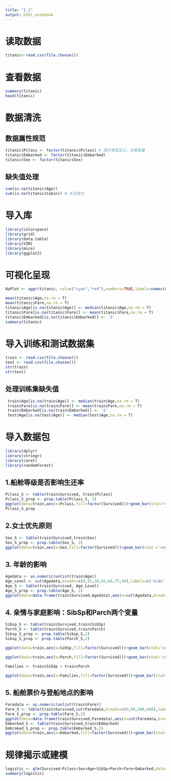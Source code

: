 ```yaml
---
title: "1_1"
output: html_notebook
---
```


# 读取数据
```r
titanic<-read.csv(file.choose())
```

# 查看数据
```r
summary(titanic)
head(titanic)
```
# 数据清洗
## 数据属性规范
```r
titanic$Pclass <- factor(titanic$Pclass) # 因子类型定义，分类变量
titanic$Embarked <- factor(titanic$Embarked)
titanic$Sex <- factor(titanic$Sex)
```
## 缺失值处理
```r
sum(is.na(titanic$Age))
sum(is.na(titanic$Cabin)) # 无法统计
```
# 导入库
```r
library(colorspace)
library(grid)
library(data.table)
library(VIM)
library(mice)
library(ggplot2)
```
# 可视化呈现
```r
NaPlot <- aggr(titanic, col=c("cyan","red"),numbers=TRUE,labels=names(data),cex.axis=.7,gap=3,ylab=c("Histogram of missing data","Pattern")) # 缺失信息可视化
```
```r
mean(titanic$Age,na.rm = T)
mean(titanic$Fare,na.rm = T)
titanic$Age[is.na(titanic$Age)] <- median(titanic$Age,na.rm = T)
titanic$Fare[is.na(titanic$Fare)] <- mean(titanic$Fare,na.rm = T)
titanic$Embarked[is.na(titanic$Embarked)] <- 'S'
summary(titanic)
```
# 导入训练和测试数据集
```r
train <- read.csv(file.choose())
test <- read.csv(file.choose())
str(train)
str(test)
```
## 处理训练集缺失值
```r
 train$Age[is.na(train$Age)] <- median(train$Age,na.rm = T)
 train$Fare[is.na(train$Fare)] <- mean(train$Fare,na.rm = T)
 train$Embarked[is.na(train$Embarked)] <- 'S' 
 test$Age[is.na(test$Age)] <- median(test$Age,na.rm = T)
```

# 导入数据包
```r
library(dplyr)
library(stringr)
library(caret)
library(randomForest)
```
## 1.船舱等级是否影响生还率

```r
Pclass_S <- table(train$Survived, train$Pclass)
Pclass_S_prop <- prop.table(Pclass_S, 2)
ggplot(data=train,aes(x=Pclass,fill=factor(Survived)))+geom_bar(stat="count",position='dodge')+scale_x_continuous(breaks=c(1:3))+labs(x='Pclass')
Pclass_S_prop
```
## 2.女士优先原则
```r
Sex_S <- table(train$Survived,train$Sex)
Sex_S_prop <- prop.table(Sex_S, 2)
ggplot(data=train,aes(x=Sex,fill=factor(Survived)))+geom_bar(stat ='count',position='dodge')
```
## 3. 年龄的影响
```r
Agedata <- as.numeric(unlist(train$Age))
Age_Level <- cut(Agedata,breaks=c(0,15,30,45,60,75,90),labels=c('kids','teenagers','prime','middle','agedness','senium'))
Age_S <- table(train$Survived, Age_Level)
Age_S_prop <- prop.table(Age_S, 2)
ggplot(data=data.frame(train$Survived,Agedata),aes(x=cut(Agedata,breaks = c(0,15,30,45,60,75,90)),fill=factor(train.Survived)))+geom_bar(stat='count',position='dodge')+labs(x='Age')+scale_x_discrete(labels=c('kids','teenagers','prime','middle','agedness','senium'))
```
## 4. 亲情与家庭影响：SibSp和Parch两个变量
```r
Sibsp_S <- table(train$Survived,train$SibSp)
Parch_S <- table(train$Survived,train$Parch)
Sibsp_S_prop <- prop.table(Sibsp_S,2)
Sibsp_S_prop <- prop.table(Parch_S,2)

ggplot(data=train,aes(x=SibSp,fill=factor(Survived)))+geom_bar(stat='count',position='dodge')+scale_x_continuous(breaks=c(0:8))+labs(x='Sibsp')

ggplot(data=train,aes(x=Parch,fill=factor(Survived)))+geom_bar(stat='count',position='dodge')+scale_x_continuous(breaks=c(0:6))+labs(x='Parch')

Families <- train$SibSp + train$Parch

ggplot(data=train,aes(x=Families,fill=factor(Survived)))+geom_bar(stat='count',position='dodge')+scale_x_continuous(breaks=c(0:10))+labs(x='Families')
```
## 5. 船舱票价与登船地点的影响
```r
Faredata <- as.numeric(unlist(train$Fare))
Fare_S <- table(train$Survived,cut(Faredata,breaks=c(0,50,100,600),labels=c('poor','middle','rich')))
Fare_S_prop <- prop.table(Fare_S,2)
ggplot(data=data.frame(train$Survived,Faredata),aes(x=cut(Faredata,breaks=c(0,50,100,600)),fill=factor(train.Survived)))+geom_bar(stat='count',position='dodge')+scale_x_discrete(labels=c('poor','middle','rich'))+labs(x='Fare')
Embarked_S <- table(train$Survived,train$Embarked)
Embraked_S_prop <- prop.table(Embarked_S,2)
ggplot(data=train,aes(x=Embarked,fill=factor(Survived)))+geom_bar(stat='count',position='dodge')
```
# 规律揭示或建模
```r
logistic <- glm(Survived~Pclass+Sex+Age+SibSp+Parch+Fare+Embarked,data= train[,-1],family='binomial'(link='logit'))
summary(logistic)
```

